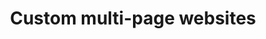 ---
title: "Custom multi-page websites"
publishedAt: "2024-04-08"
images:
  - "/images/projects/project-01/cover-02.jpg"
---